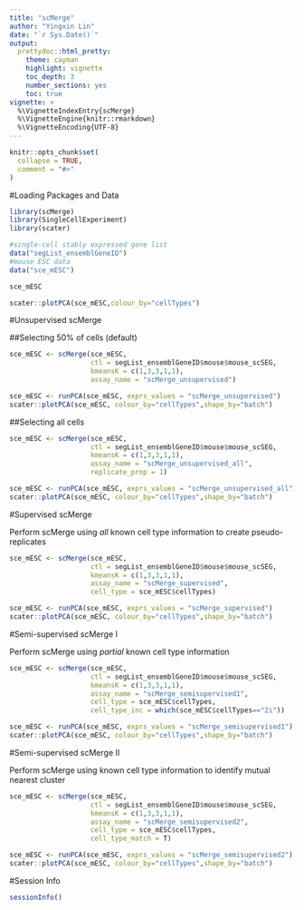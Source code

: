 ```yaml
---
title: "scMerge"
author: "Yingxin Lin"
date: "`r Sys.Date()`"
output:
  prettydoc::html_pretty:
    theme: cayman
    highlight: vignette
    toc_depth: 3
    number_sections: yes
    toc: true
vignette: >
  %\VignetteIndexEntry{scMerge}
  %\VignetteEngine{knitr::rmarkdown}
  %\VignetteEncoding{UTF-8}
---
```


```r
knitr::opts_chunk$set(
  collapse = TRUE,
  comment = "#>"
)
```

#Loading Packages and Data
```r
library(scMerge)
library(SingleCellExperiment)
library(scater)
```


```r
#single-cell stably expressed gene list
data("segList_ensemblGeneID")
#mouse ESC data
data("sce_mESC")
```

```r
sce_mESC
```

```r
scater::plotPCA(sce_mESC,colour_by="cellTypes")
```

#Unsupervised scMerge

##Selecting 50% of cells (default)
```r
sce_mESC <- scMerge(sce_mESC, 
                    ctl = segList_ensemblGeneID$mouse$mouse_scSEG,
                    kmeansK = c(1,3,3,1,1),
                    assay_name = "scMerge_unsupervised")
```

```r
sce_mESC <- runPCA(sce_mESC, exprs_values = "scMerge_unsupervised")
scater::plotPCA(sce_mESC, colour_by="cellTypes",shape_by="batch")
```

<!-- ##Selecting 80% of cells -->
<!-- ```{r results='hide',fig.show='hide'} -->
<!-- system.time(sce_mESC <- scMerge(sce_mESC,  -->
<!--                     ctl = segList_ensemblGeneID$mouse$mouse_scSEG, -->
<!--                     kmeansK = c(1,3,3,1,1), -->
<!--                     assay_name = "scMerge_unsupervised_80", -->
<!--                     replicate_prop = 0.8)) -->
<!-- ``` -->

<!-- ```{r} -->
<!-- sce_mESC <- runPCA(sce_mESC, exprs_values = "scMerge_unsupervised_80") -->
<!-- scater::plotPCA(sce_mESC, colour_by="cellTypes",shape_by="batch") -->
<!-- ``` -->


##Selecting all cells
```r
sce_mESC <- scMerge(sce_mESC, 
                    ctl = segList_ensemblGeneID$mouse$mouse_scSEG,
                    kmeansK = c(1,3,3,1,1),
                    assay_name = "scMerge_unsupervised_all",
                    replicate_prop = 1)
```

```r
sce_mESC <- runPCA(sce_mESC, exprs_values = "scMerge_unsupervised_all")
scater::plotPCA(sce_mESC, colour_by="cellTypes",shape_by="batch")
```

<!-- ##Selecting 20% of cells -->
<!-- ```{r results='hide',fig.show='hide'} -->
<!-- system.time(sce_mESC <- scMerge(sce_mESC,  -->
<!--                     ctl = segList_ensemblGeneID$mouse$mouse_scSEG, -->
<!--                     kmeansK = c(1,3,3,1,1), -->
<!--                     assay_name = "scMerge_unsupervised_50", -->
<!--                     replicate_prop = 0.2)) -->
<!-- ``` -->

<!-- ```{r} -->
<!-- sce_mESC <- runPCA(sce_mESC, exprs_values = "scMerge_unsupervised_50") -->
<!-- scater::plotPCA(sce_mESC, colour_by="cellTypes",shape_by="batch") -->
<!-- ``` -->


#Supervised scMerge

Perform scMerge using *all* known cell type information to create pseudo-replicates

```r
sce_mESC <- scMerge(sce_mESC,
                    ctl = segList_ensemblGeneID$mouse$mouse_scSEG,
                    kmeansK = c(1,3,3,1,1),
                    assay_name = "scMerge_supervised",
                    cell_type = sce_mESC$cellTypes)
```


```r
sce_mESC <- runPCA(sce_mESC, exprs_values = "scMerge_supervised")
scater::plotPCA(sce_mESC, colour_by="cellTypes",shape_by="batch")
```

#Semi-supervised scMerge I

Perform scMerge using *partial* known cell type information

```r
sce_mESC <- scMerge(sce_mESC,
                    ctl = segList_ensemblGeneID$mouse$mouse_scSEG,
                    kmeansK = c(1,3,3,1,1),
                    assay_name = "scMerge_semisupervised1",
                    cell_type = sce_mESC$cellTypes,
                    cell_type_inc = which(sce_mESC$cellTypes=="2i"))
```


```r
sce_mESC <- runPCA(sce_mESC, exprs_values = "scMerge_semisupervised1")
scater::plotPCA(sce_mESC, colour_by="cellTypes",shape_by="batch")
```

#Semi-supervised scMerge II

Perform scMerge using known cell type information to identify mutual nearest cluster


```r
sce_mESC <- scMerge(sce_mESC,
                    ctl = segList_ensemblGeneID$mouse$mouse_scSEG,
                    kmeansK = c(1,3,3,1,1),
                    assay_name = "scMerge_semisupervised2",
                    cell_type = sce_mESC$cellTypes,
                    cell_type_match = T)
```

```r
sce_mESC <- runPCA(sce_mESC, exprs_values = "scMerge_semisupervised2")
scater::plotPCA(sce_mESC, colour_by="cellTypes",shape_by="batch")
```

#Session Info

```r
sessionInfo()
```


<!-- You can enable figure captions by `fig_caption: yes` in YAML: -->

<!--     output: -->
<!--       rmarkdown::html_vignette: -->
<!--         fig_caption: yes -->

<!-- Then you can use the chunk option `fig.cap = "Your figure caption."` in **knitr**. -- -->

